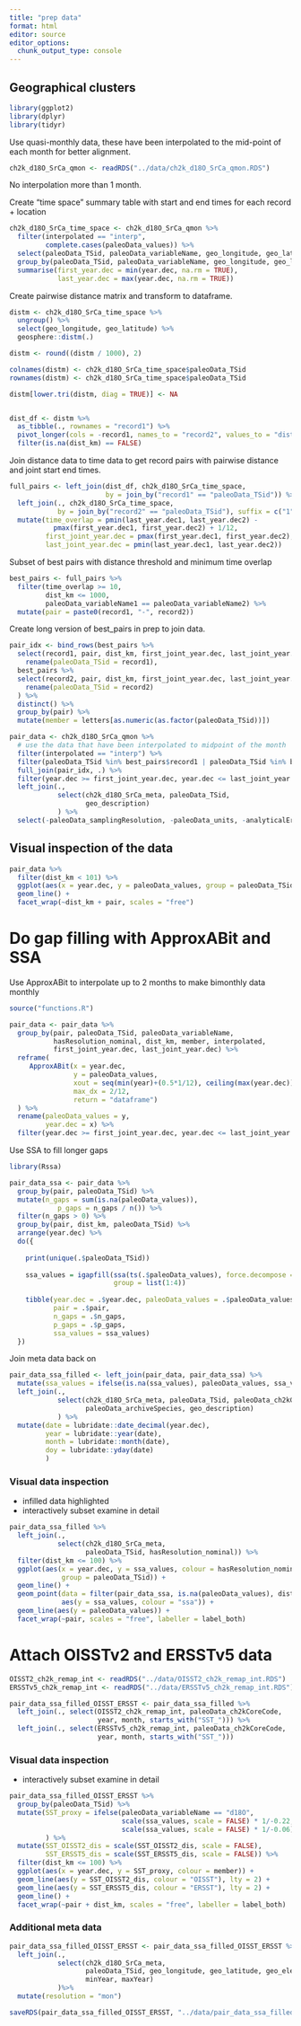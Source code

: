 ```yaml
---
title: "prep data"
format: html
editor: source
editor_options: 
  chunk_output_type: console
---
```


## Geographical clusters
```r
library(ggplot2)
library(dplyr)
library(tidyr)
```

Use quasi-monthly data, these have been interpolated to the mid-point of each month for better alignment. 


```r
ch2k_d18O_SrCa_qmon <- readRDS("../data/ch2k_d18O_SrCa_qmon.RDS")
```


No interpolation more than 1 month. 

Create "time space" summary table with start and end times for each record + location

```r
ch2k_d18O_SrCa_time_space <- ch2k_d18O_SrCa_qmon %>% 
  filter(interpolated == "interp", 
         complete.cases(paleoData_values)) %>% 
  select(paleoData_TSid, paleoData_variableName, geo_longitude, geo_latitude, year.dec) %>% 
  group_by(paleoData_TSid, paleoData_variableName, geo_longitude, geo_latitude) %>% 
  summarise(first_year.dec = min(year.dec, na.rm = TRUE), 
            last_year.dec = max(year.dec, na.rm = TRUE))
```

Create pairwise distance matrix and transform to dataframe. 

```r
distm <- ch2k_d18O_SrCa_time_space %>% 
  ungroup() %>% 
  select(geo_longitude, geo_latitude) %>% 
  geosphere::distm(.) 

distm <- round((distm / 1000), 2)

colnames(distm) <- ch2k_d18O_SrCa_time_space$paleoData_TSid
rownames(distm) <- ch2k_d18O_SrCa_time_space$paleoData_TSid

distm[lower.tri(distm, diag = TRUE)] <- NA


dist_df <- distm %>% 
  as_tibble(., rownames = "record1") %>% 
  pivot_longer(cols = -record1, names_to = "record2", values_to = "dist_km") %>% 
  filter(is.na(dist_km) == FALSE)
```


Join distance data to time data to get record pairs with pairwise distance and joint start end times.

```r
full_pairs <- left_join(dist_df, ch2k_d18O_SrCa_time_space,
                        by = join_by("record1" == "paleoData_TSid")) %>% 
  left_join(., ch2k_d18O_SrCa_time_space,
            by = join_by("record2" == "paleoData_TSid"), suffix = c("1", "2")) %>% 
  mutate(time_overlap = pmin(last_year.dec1, last_year.dec2) - 
           pmax(first_year.dec1, first_year.dec2) + 1/12,
         first_joint_year.dec = pmax(first_year.dec1, first_year.dec2), 
         last_joint_year.dec = pmin(last_year.dec1, last_year.dec2))
```

Subset of best pairs with distance threshold and minimum time overlap

```r
best_pairs <- full_pairs %>% 
  filter(time_overlap >= 10, 
         dist_km <= 1000, 
         paleoData_variableName1 == paleoData_variableName2) %>% 
  mutate(pair = paste0(record1, "-", record2))
```


Create long version of best_pairs in prep to join data. 

```r
pair_idx <- bind_rows(best_pairs %>% 
  select(record1, pair, dist_km, first_joint_year.dec, last_joint_year.dec) %>% 
    rename(paleoData_TSid = record1),
  best_pairs %>% 
  select(record2, pair, dist_km, first_joint_year.dec, last_joint_year.dec)%>% 
    rename(paleoData_TSid = record2)
  ) %>% 
  distinct() %>% 
  group_by(pair) %>% 
  mutate(member = letters[as.numeric(as.factor(paleoData_TSid))])
```


```r
pair_data <- ch2k_d18O_SrCa_qmon %>%
  # use the data that have been interpolated to midpoint of the month
  filter(interpolated == "interp") %>% 
  filter(paleoData_TSid %in% best_pairs$record1 | paleoData_TSid %in% best_pairs$record2) %>% 
  full_join(pair_idx, .) %>% 
  filter(year.dec >= first_joint_year.dec, year.dec <= last_joint_year.dec) %>% 
  left_join(., 
            select(ch2k_d18O_SrCa_meta, paleoData_TSid,
                   geo_description)
            ) %>% 
  select(-paleoData_samplingResolution, -paleoData_units, -analyticalError)
```

## Visual inspection of the data

```r
pair_data %>%
  filter(dist_km < 101) %>% 
  ggplot(aes(x = year.dec, y = paleoData_values, group = paleoData_TSid, colour = member)) +
  geom_line() +
  facet_wrap(~dist_km + pair, scales = "free")
```

# Do gap filling with ApproxABit and SSA

Use ApproxABit to interpolate up to 2 months to make bimonthly data monthly

```r
source("functions.R")
```

```r
pair_data <- pair_data %>%  
  group_by(pair, paleoData_TSid, paleoData_variableName,
           hasResolution_nominal, dist_km, member, interpolated, 
           first_joint_year.dec, last_joint_year.dec) %>% 
  reframe(
     ApproxABit(x = year.dec,
                y = paleoData_values,
                xout = seq(min(year)+(0.5*1/12), ceiling(max(year.dec)), by = 1/12),
                max_dx = 2/12,
                return = "dataframe")
  ) %>% 
  rename(paleoData_values = y, 
         year.dec = x) %>% 
  filter(year.dec >= first_joint_year.dec, year.dec <= last_joint_year.dec)
```

Use SSA to fill longer gaps

```r
library(Rssa)
```

```r
pair_data_ssa <- pair_data %>% 
  group_by(pair, paleoData_TSid) %>% 
  mutate(n_gaps = sum(is.na(paleoData_values)),
            p_gaps = n_gaps / n()) %>% 
  filter(n_gaps > 0) %>% 
  group_by(pair, dist_km, paleoData_TSid) %>% 
  arrange(year.dec) %>% 
  do({
    
    print(unique(.$paleoData_TSid))
  
    ssa_values = igapfill(ssa(ts(.$paleoData_values), force.decompose = FALSE),
                          group = list(1:4))
    
    tibble(year.dec = .$year.dec, paleoData_values = .$paleoData_values,
           pair = .$pair,
           n_gaps = .$n_gaps,
           p_gaps = .$p_gaps,
           ssa_values = ssa_values)
  })
```

Join meta data back on

```r
pair_data_ssa_filled <- left_join(pair_data, pair_data_ssa) %>% 
  mutate(ssa_values = ifelse(is.na(ssa_values), paleoData_values, ssa_values)) %>% 
  left_join(., 
            select(ch2k_d18O_SrCa_meta, paleoData_TSid, paleoData_ch2kCoreCode,
                   paleoData_archiveSpecies, geo_description)
            ) %>%  
  mutate(date = lubridate::date_decimal(year.dec),
         year = lubridate::year(date),
         month = lubridate::month(date),
         doy = lubridate::yday(date)
         )
```

### Visual data inspection

- infilled data highlighted
- interactively subset examine in detail 

```r
pair_data_ssa_filled %>% 
  left_join(., 
            select(ch2k_d18O_SrCa_meta,
                   paleoData_TSid, hasResolution_nominal)) %>% 
  filter(dist_km <= 100) %>% 
  ggplot(aes(x = year.dec, y = ssa_values, colour = hasResolution_nominal,
             group = paleoData_TSid)) +
  geom_line() +
  geom_point(data = filter(pair_data_ssa, is.na(paleoData_values), dist_km <= 100),
             aes(y = ssa_values, colour = "ssa")) +
  geom_line(aes(y = paleoData_values)) +
  facet_wrap(~pair, scales = "free", labeller = label_both)
```


# Attach OISSTv2 and ERSSTv5 data

```r
OISST2_ch2k_remap_int <- readRDS("../data/OISST2_ch2k_remap_int.RDS")
ERSSTv5_ch2k_remap_int <- readRDS("../data/ERSSTv5_ch2k_remap_int.RDS")
```


```r
pair_data_ssa_filled_OISST_ERSST <- pair_data_ssa_filled %>% 
  left_join(., select(OISST2_ch2k_remap_int, paleoData_ch2kCoreCode,
                      year, month, starts_with("SST_"))) %>% 
  left_join(., select(ERSSTv5_ch2k_remap_int, paleoData_ch2kCoreCode,
                      year, month, starts_with("SST_")))
```

### Visual data inspection

- interactively subset examine in detail 

```r
pair_data_ssa_filled_OISST_ERSST %>% 
  group_by(paleoData_TSid) %>% 
  mutate(SST_proxy = ifelse(paleoData_variableName == "d18O", 
                            scale(ssa_values, scale = FALSE) * 1/-0.22,
                            scale(ssa_values, scale = FALSE) * 1/-0.06) 
         ) %>% 
  mutate(SST_OISST2_dis = scale(SST_OISST2_dis, scale = FALSE),
         SST_ERSST5_dis = scale(SST_ERSST5_dis, scale = FALSE)) %>% 
  filter(dist_km <= 100) %>% 
  ggplot(aes(x = year.dec, y = SST_proxy, colour = member)) +
  geom_line(aes(y = SST_OISST2_dis, colour = "OISST"), lty = 2) +
  geom_line(aes(y = SST_ERSST5_dis, colour = "ERSST"), lty = 2) +
  geom_line() +
  facet_wrap(~pair + dist_km, scales = "free", labeller = label_both)
```


### Additional meta data

```r
pair_data_ssa_filled_OISST_ERSST <- pair_data_ssa_filled_OISST_ERSST %>% 
  left_join(., 
            select(ch2k_d18O_SrCa_meta, 
                   paleoData_TSid, geo_longitude, geo_latitude, geo_elevation,
                   minYear, maxYear)
            )%>% 
  mutate(resolution = "mon")

```


```r
saveRDS(pair_data_ssa_filled_OISST_ERSST, "../data/pair_data_ssa_filled_OISST_ERSST.RDS")
```
